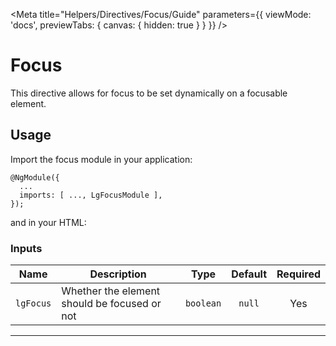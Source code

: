 
<Meta title="Helpers/Directives/Focus/Guide" parameters={{ viewMode: 'docs', previewTabs: { canvas: { hidden: true } } }} />

# Focus

This directive allows for focus to be set dynamically on a focusable element.

## Usage
Import the focus module in your application:

```
@NgModule({
  ...
  imports: [ ..., LgFocusModule ],
});
```

and in your HTML:

<Source id="helpers-directives-focus-examples--focus"></Source>

### Inputs
| Name      | Description                                  |   Type    | Default | Required |
|-----------|----------------------------------------------|:---------:|:-------:|:--------:|
| `lgFocus` | Whether the element should be focused or not | `boolean` | `null`  |   Yes    |

---

<Feedback />
